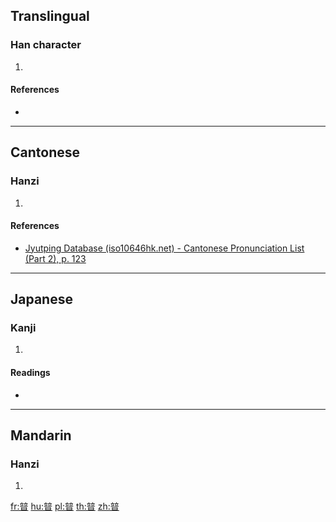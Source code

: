 {{character info/new}}
==Translingual==

===Han character===
{{Han char|rn=72|rad=日|as=10|sn=14|four=|canj=XYTA,YTA|ids=⿱竝日}}

# {{defn|Han|sort=日10}}

====References====
* {{Han ref|kx=0498.360|dkj=14082|hdz=21530.180|uh=669C|ud=26268}}

----

==Cantonese==

===Hanzi===
{{yue-hanzi|jyut=[[pou2]]|y=pou2}}

# {{defn|lang=yue|sort=日10}}

====References====
* [http://www.iso10646hk.net/jp/document/download.jsp Jyutping Database (iso10646hk.net) - Cantonese Pronunciation List (Part 2), p. 123]

----

==Japanese==

===Kanji===
{{ja-kanji|grade=|rs=日10}}

# {{defn|lang=ja|sort=日10}}

====Readings====
* {{ja-readings|on=[[ふ]] (fu)|kun=[[あまねし]] (amaneshi)}}

----

==Mandarin==

===Hanzi===
{{cmn-hanzi|pin=[[jìn]] ([[jin4]])|wg=chin<sup>4</sup>}}

# {{defn|lang=cmn|sort=日10}}

[[fr:暜]]
[[hu:暜]]
[[pl:暜]]
[[th:暜]]
[[zh:暜]]